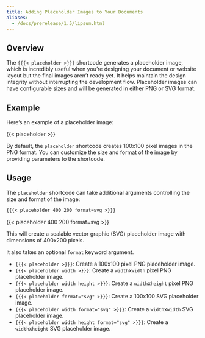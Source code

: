 ```yaml
---
title: Adding Placeholder Images to Your Documents
aliases:
  - /docs/prerelease/1.5/lipsum.html
---
```


## Overview

The `{{{< placeholder >}}}` shortcode generates a placeholder image, which is incredibly useful when you're designing your document or website layout but the final images aren't ready yet.
It helps maintain the design integrity without interrupting the development flow.
Placeholder images can have configurable sizes and will be generated in either PNG or SVG format.

## Example

Here's an example of a placeholder image:

{{< placeholder >}}

By default, the `placeholder` shortcode creates 100x100 pixel images in the PNG format.
You can customize the size and format of the image by providing parameters to the shortcode.

## Usage

The `placeholder` shortcode can take additional arguments controlling the size and format of the image:

::: {layout-ncol=1}
```markdown
{{{< placeholder 400 200 format=svg >}}}
```

{{< placeholder 400 200 format=svg >}}
:::
This will create a scalable vector graphic (SVG) placeholder image with dimensions of 400x200 pixels.

It also takes an optional `format` keyword argument.

- `{{{< placeholder >}}}`: Create a 100x100 pixel PNG placeholder image.
- `{{{< placeholder width >}}}`: Create a `width`x`width` pixel PNG placeholder image.
- `{{{< placeholder width height >}}}`: Create a `width`x`height` pixel PNG placeholder image.
- `{{{< placeholder format="svg" >}}}`: Create a 100x100 SVG placeholder image.
- `{{{< placeholder width format="svg" >}}}`: Create a `width`x`width` SVG placeholder image.
- `{{{< placeholder width height format="svg" >}}}`: Create a `width`x`height` SVG placeholder image.
